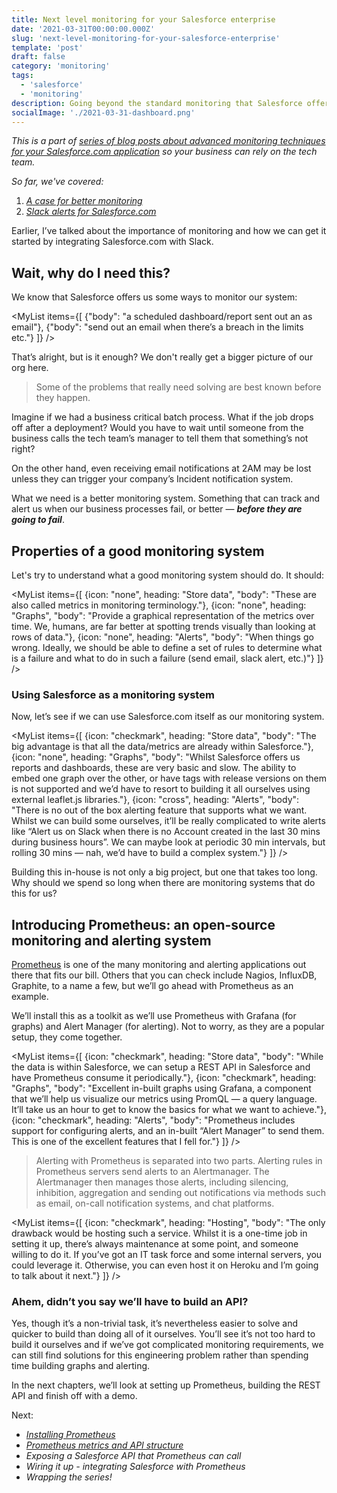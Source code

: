 ```yaml
---
title: Next level monitoring for your Salesforce enterprise
date: '2021-03-31T00:00:00.000Z'
slug: 'next-level-monitoring-for-your-salesforce-enterprise'
template: 'post'
draft: false
category: 'monitoring'
tags:
  - 'salesforce'
  - 'monitoring'
description: Going beyond the standard monitoring that Salesforce offers so you can monitor your business
socialImage: './2021-03-31-dashboard.png'
---
```


_This is a part of [series of blog posts about advanced monitoring techniques for your Salesforce.com application](/series-about-monitoring-your-salesforce-enterprise) so your business can rely on the tech team._

_So far, we've covered:_  
1. _[A case for better monitoring](/a-case-for-better-monitoring)_  
2. _[Slack alerts for Salesforce.com](/slack-alerts-for-salesforce)_

Earlier, I’ve talked about the importance of monitoring and how we can get it started by integrating Salesforce.com with Slack.

## Wait, why do I need this?

We know that Salesforce offers us some ways to monitor our system:

<MyList items={[
  {"body": "a scheduled dashboard/report sent out an as email"},
  {"body": "send out an email when there’s a breach in the limits etc."}
]} />

That’s alright, but is it enough? We don't really get a bigger picture of our org here.

> Some of the problems that really need solving are best known before they happen.

Imagine if we had a business critical batch process. What if the job drops off after a deployment? Would you have to wait until someone from the business calls the tech team’s manager to tell them that something’s not right?

On the other hand, even receiving email notifications at 2AM may be lost unless they can trigger your company’s Incident notification system.

What we need is a better monitoring system. Something that can track and alert us when our business processes fail, or better — **_before they are going to fail_**.

## Properties of a good monitoring system

Let's try to understand what a good monitoring system should do. It should:

<MyList items={[
  {icon: "none", heading: "Store data", "body": "These are also called metrics in monitoring terminology."},
  {icon: "none", heading: "Graphs", "body": "Provide a graphical representation of the metrics over time. We, humans, are far better at spotting trends visually than looking at rows of data."},
  {icon: "none", heading: "Alerts", "body": "When things go wrong. Ideally, we should be able to define a set of rules to determine what is a failure and what to do in such a failure (send email, slack alert, etc.)"}
]} />

### Using Salesforce as a monitoring system

Now, let’s see if we can use Salesforce.com itself as our monitoring system.

<MyList items={[
  {icon: "checkmark", heading: "Store data", "body": "The big advantage is that all the data/metrics are already within Salesforce."},
  {icon: "none", heading: "Graphs", "body": "Whilst Salesforce offers us reports and dashboards, these are very basic and slow. The ability to embed one graph over the other, or have tags with release versions on them is not supported and we’d have to resort to building it all ourselves using external leaflet.js libraries."},
  {icon: "cross", heading: "Alerts", "body": "There is no out of the box alerting feature that supports what we want. Whilst we can build some ourselves, it’ll be really complicated to write alerts like “Alert us on Slack when there is no Account created in the last 30 mins during business hours”. We can maybe look at periodic 30 min intervals, but rolling 30 mins — nah, we’d have to build a complex system."}
]} />

Building this in-house is not only a big project, but one that takes too long. Why should we spend so long when there are monitoring systems that do this for us?

## Introducing Prometheus: an open-source monitoring and alerting system

[Prometheus](https://prometheus.io/) is one of the many monitoring and alerting applications out there that fits our bill. Others that you can check include Nagios, InfluxDB, Graphite, to a name a few, but we’ll go ahead with Prometheus as an example.

We’ll install this as a toolkit as we’ll use Prometheus with Grafana (for graphs) and Alert Manager (for alerting). Not to worry, as they are a popular setup, they come together.

<MyList items={[
  {icon: "checkmark", heading: "Store data", "body": "While the data is within Salesforce, we can setup a REST API in Salesforce and have Prometheus consume it periodically."},
  {icon: "checkmark", heading: "Graphs", "body": "Excellent in-built graphs using Grafana, a component that we’ll help us visualize our metrics using PromQL — a query language. It’ll take us an hour to get to know the basics for what we want to achieve."},
  {icon: "checkmark", heading: "Alerts", "body": "Prometheus includes support for configuring alerts, and an in-built “Alert Manager” to send them. This is one of the excellent features that I fell for."}
]} />

> Alerting with Prometheus is separated into two parts. Alerting rules in Prometheus servers send alerts to an Alertmanager. The Alertmanager then manages those alerts, including silencing, inhibition, aggregation and sending out notifications via methods such as email, on-call notification systems, and chat platforms.

<MyList items={[
  {icon: "checkmark", heading: "Hosting", "body": "The only drawback would be hosting such a service. Whilst it is a one-time job in setting it up, there’s always maintenance at some point, and someone willing to do it. If you’ve got an IT task force and some internal servers, you could leverage it. Otherwise, you can even host it on Heroku and I’m going to talk about it next."}
]} />

### Ahem, didn’t you say we’ll have to build an API?
Yes, though it’s a non-trivial task, it’s nevertheless easier to solve and quicker to build than doing all of it ourselves. You’ll see it’s not too hard to build it ourselves and if we’ve got complicated monitoring requirements, we can still find solutions for this engineering problem rather than spending time building graphs and alerting.

In the next chapters, we’ll look at setting up Prometheus, building the REST API and finish off with a demo.


Next:
- _[Installing Prometheus](/installing-prometheus-on-heroku)_
- _[Prometheus metrics and API structure](/prometheus-metrics-and-api-structure)_
- _Exposing a Salesforce API that Prometheus can call_
- _Wiring it up - integrating Salesforce with Prometheus_
- _Wrapping the series!_